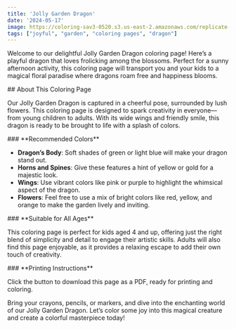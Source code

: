 ```yaml
---
title: 'Jolly Garden Dragon'
date: '2024-05-17'
image: https://coloring-sav3-0520.s3.us-east-2.amazonaws.com/replicate-prediction-09v9vamrbxrgm0cfkeda7gx9q4.png
tags: ["joyful", "garden", "coloring pages", "dragon"]
---
```


Welcome to our delightful Jolly Garden Dragon coloring page! Here’s a playful dragon that loves frolicking among the blossoms. Perfect for a sunny afternoon activity, this coloring page will transport you and your kids to a magical floral paradise where dragons roam free and happiness blooms.

<div style={{ marginTop: '20px' }}></div>
## About This Coloring Page


Our Jolly Garden Dragon is captured in a cheerful pose, surrounded by lush flowers. This coloring page is designed to spark creativity in everyone—from young children to adults. With its wide wings and friendly smile, this dragon is ready to be brought to life with a splash of colors.

<div style={{ marginTop: '20px' }}></div>
### **Recommended Colors**

- **Dragon’s Body**: Soft shades of green or light blue will make your dragon stand out.
- **Horns and Spines**: Give these features a hint of yellow or gold for a majestic look.
- **Wings**: Use vibrant colors like pink or purple to highlight the whimsical aspect of the dragon.
- **Flowers**: Feel free to use a mix of bright colors like red, yellow, and orange to make the garden lively and inviting.

<div style={{ marginTop: '20px' }}></div>
### **Suitable for All Ages**

This coloring page is perfect for kids aged 4 and up, offering just the right blend of simplicity and detail to engage their artistic skills. Adults will also find this page enjoyable, as it provides a relaxing escape to add their own touch of creativity.

<div style={{ marginTop: '20px' }}></div>
### **Printing Instructions**

Click the button to download this page as a PDF, ready for printing and coloring.



Bring your crayons, pencils, or markers, and dive into the enchanting world of our Jolly Garden Dragon. Let’s color some joy into this magical creature and create a colorful masterpiece today!
